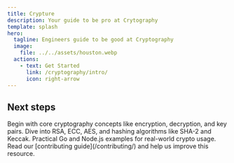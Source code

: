 ```yaml
---
title: Crypture
description: Your guide to be pro at Crytography
template: splash
hero:
  tagline: Engineers guide to be good at Cryptography
  image:
    file: ../../assets/houston.webp
  actions:
    - text: Get Started
      link: /cryptography/intro/
      icon: right-arrow
---
```



## Next steps

<CardGrid stagger>
  <Card title="Start Learning" icon="graduation-cap">
    Begin with core cryptography concepts like encryption, decryption, and key pairs.
  </Card>

  <Card title="Explore Algorithms" icon="layers">
    Dive into RSA, ECC, AES, and hashing algorithms like SHA-2 and Keccak.
  </Card>

  <Card title="Code Examples" icon="code-bracket">
    Practical Go and Node.js examples for real-world crypto usage.
  </Card>

  <Card title="Contribute to Cryptic" icon="pencil">
    Read our [contributing guide](/contributing/) and help us improve this resource.
  </Card>
</CardGrid>

